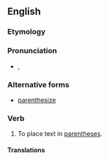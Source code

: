 ==English==

===Etymology===
{{suffix|parenthesis|ise}}

===Pronunciation===
* {{a|UK}} {{IPA|/pəˈɹɛnθ.ə.saɪz/}}, {{SAMPA|/p@"rEnT.@.saIz/}}

===Alternative forms===
* [[parenthesize]] {{i|US}}

===Verb===
{{en-verb|parenthesis|ing}}

# {{British spelling}} To place text in [[parentheses]].

====Translations====
{{trans-see|parenthesise|[[parenthesize#Translations|parenthesize]]}}